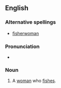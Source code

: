 ==English==

===Alternative spellings===
* [[ﬁsherwoman]] {{qualifier|typographical}}

===Pronunciation===
* {{a|UK}} {{IPA|/ˈfɪʃəˌwʊmən/}}

===Noun===
{{en-noun|fisherwomen}}

# A [[woman]] who [[fish#Verb|fishes]].